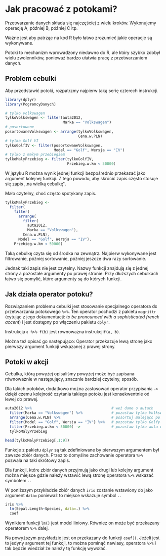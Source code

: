 # Jak pracować z potokami?

Przetwarzanie danych składa się najczęściej z wielu kroków. 
Wykonujemy operację A, później B, później C itp.

Ważne jest aby patrząc na kod R było łatwo zrozumieć
jakie operacje są wykonywane. 

Potoki to mechanizm wprowadzony niedawno do R,
ale który szybko zdobył wielu zwolenników,
ponieważ bardzo ułatwia pracę z przetwarzaniem danych.

## Problem cebulki

Aby przedstawić potoki, rozpatrzmy najpierw taką serię czterech instrukcji.

```r
library(dplyr)
library(PogromcyDanych)

# tylko volkswagen
tylkoVolkswagen <- filter(auta2012, 
                          Marka == "Volkswagen")
# posortowane
posortowaneVolkswagen <- arrange(tylkoVolkswagen, 
                                 Cena.w.PLN)
# tylko Golf VI
tylkoGolfIV <- filter(posortowaneVolkswagen, 
                      Model == "Golf", Wersja == "IV")
# tylko z małym przebiegiem
tylkoMalyPrzebieg <- filter(tylkoGolfIV, 
                            Przebieg.w.km < 50000)
```

W języku R można wynik jednej funkcji bezpośrednio przekazać jako argument kolejnej funkcji.
Z tego powodu, aby skrócić zapis często stosuje się zapis  ,,na wielką cebulkę''.

Mało czytelny, choć często spotykany zapis.

```r
tylkoMalyPrzebieg <- 
  filter(
    filter(
      arrange(
        filter(
          auta2012, 
          Marka == "Volkswagen"), 
        Cena.w.PLN), 
      Model == "Golf", Wersja == "IV"), 
    Przebieg.w.km < 50000)
```

Taką cebulkę czyta się od środka na zewnątrz. Najpierw wykonywane jest filtrowanie, później sortowanie, później jeszcze dwa razy sortowanie. 

Jednak taki zapis nie jest czytelny. Nazwy funkcji znajdują się z jednej strony a pozostałe argumenty po prawej stronie. Przy dłuższych cebulkach łatwo się pomylić, które argumenty są do których funkcji.

## Jak działa operator potoku?

Rozwiązaniem problemu cebulki jest stosowanie specjalnego operatora do przetwarzania potokowego `%>%`. Ten operator pochodzi z pakietu `magrittr`  (cytując z jego dokumentacji: *to be pronounced with a sophisticated french accent*)  i jest dostępny po włączeniu pakietu `dplyr`.

Instrukcja ` a %>% f(b) ` jest równoważna instrukcji` f(a, b)`.

Można też opisać go następująco: Operator przekazuje lewą stronę jako pierwszy argument funkcji wskazanej z prawej strony.

## Potoki w akcji

Cebulka, którą powyżej opisaliśmy powyżej może być zapisana równoważnie w następujący, znacznie bardziej czytelny, sposób.

Dla takich potoków, dodatkowo można zastosować operator przypisania `->` dzięki czemu kolejność czytania takiego potoku jest konsekwentnie od lewej do prawej.

```r
auta2012 %>%                                    # weź dane o autach
  filter(Marka == "Volkswagen") %>%             # pozostaw tylko Volkswageny
  arrange(Cena.w.PLN) %>%                       # posortuj malejąco po cenie
  filter(Model == "Golf", Wersja == "IV") %>%   # pozostaw tylko Golfy VI
  filter(Przebieg.w.km < 50000) ->              # pozostaw tylko auta o małym przebiegu
  tylkoMalyPrzebieg

head(tylkoMalyPrzebieg[,1:9])
```

Funkcje z pakietu `dplyr` są tak zdefiniowane by pierwszym argumentem był zawsze zbiór danych. Przez to domyślne zachowanie operatora `%>%` pozwala na taki skrótowy zapis.

Dla funkcji, które zbiór danych przyjmują jako drugi lub kolejny argument można miejsce gdzie należy wstawić lewą stronę operatora `%>%` wskazać symbolem `.`.

W poniższym przykładzie zbiór danych `iris` zostanie wstawiony do jako argument `data=` ponieważ to miejsce wskazuje symbol `.`.

```r
iris %>%
  lm(Sepal.Length~Species, data=.) %>%
  coef
```

Wynikiem funkcji `lm()` jest model liniowy. Również on może być przekazany operatorem `%>%` dalej. 

Na powyższym przykładzie jest on przekazany do funkcji `coef()`. Jeżeli jest to jedyny argument tej funkcji, to można pominąć nawiasy, operatora `%>%` i tak będzie wiedział że należy tę funkcję wywołać.

